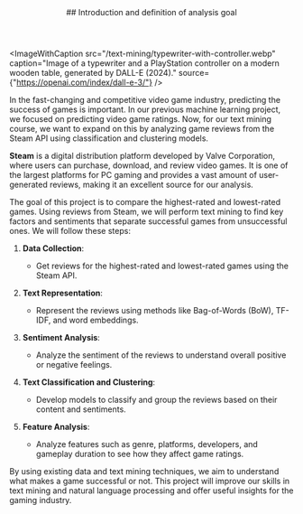 

<article id="introduction">
  <header style={{marginBottom: "1rem"}}>
    ## Introduction and definition of analysis goal
  </header>

<ImageWithCaption
  src="/text-mining/typewriter-with-controller.webp"
  caption="Image of a typewriter and a PlayStation controller on a modern wooden table, generated by DALL-E (2024)."
  source={"https://openai.com/index/dall-e-3/"}
/>

In the fast-changing and competitive video game industry, predicting the success of games is important. In our previous machine learning project, we focused on predicting video game ratings. Now, for our text mining course, we want to expand on this by analyzing game reviews from the Steam API using classification and clustering models.

**Steam** is a digital distribution platform developed by Valve Corporation, where users can purchase, download, and review video games. It is one of the largest platforms for PC gaming and provides a vast amount of user-generated reviews, making it an excellent source for our analysis.

The goal of this project is to compare the highest-rated and lowest-rated games. Using reviews from Steam, we will perform text mining to find key factors and sentiments that separate successful games from unsuccessful ones. We will follow these steps:

1. **Data Collection**:
   - Get reviews for the highest-rated and lowest-rated games using the Steam API.

2. **Text Representation**:
   - Represent the reviews using methods like Bag-of-Words (BoW), TF-IDF, and word embeddings.

3. **Sentiment Analysis**:
   - Analyze the sentiment of the reviews to understand overall positive or negative feelings.

4. **Text Classification and Clustering**:
   - Develop models to classify and group the reviews based on their content and sentiments.

5. **Feature Analysis**:
   - Analyze features such as genre, platforms, developers, and gameplay duration to see how they affect game ratings.

By using existing data and text mining techniques, we aim to understand what makes a game successful or not. This project will improve our skills in text mining and natural language processing and offer useful insights for the gaming industry.
</article>
